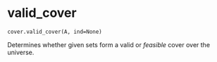# valid_cover { #geomcover.cover.valid_cover }

`cover.valid_cover(A, ind=None)`

Determines whether given sets form a valid or *feasible* cover over the universe.